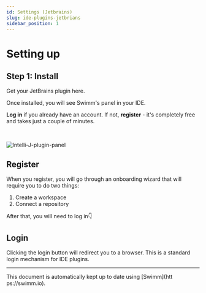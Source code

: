 ```yaml
---
id: Settings (Jetbrains)
slug: ide-plugins-jetbrians
sidebar_position: 1
---
```



# Setting up

## Step 1: Install

Get your JetBrains plugin <Link href="https://plugins.jetbrains.com/plugin/20716-swimm">here</Link>.<br/>

Once installed, you will see Swimm's panel in your IDE.<br/>

**Log in** if you already have an account. If not, **register** - it's completely free and takes just a couple of minutes.

<br />

![Intelli-J-plugin-panel](../../../static/img/intellij_panel.png)

## Register

When you register, you will go through an onboarding wizard that will require you to do two things:

1.  Create a workspace
2.  Connect a repository

After that, you will need to log in👇

## Login

Clicking the login button will redirect you to a browser. This is a standard login mechanism for IDE plugins.

---

This document is automatically kept up to date using [Swimm](htt
ps://swimm.io).
